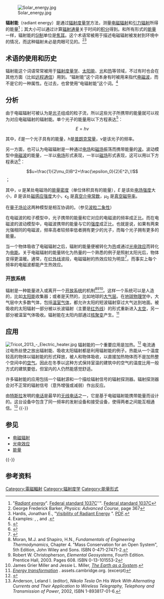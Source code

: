 {{noteTA|G1=物理学}}
[[File:Solar_energy.jpg|thumb]]

'''辐射能'''（radiant energy）是通过[[辐射度量学|辐射度量学]]方法，测量[[电磁辐射|电磁辐射]]和[[引力辐射|引力辐射]]所得的能量<ref>"''[http://www.its.bldrdoc.gov/fs-1037/dir-029/_4341.htm Radiant energy]''". [[Federal_standard_1037C|Federal standard 1037C]]{{Wayback|url=http://www.its.bldrdoc.gov/fs-1037/dir-029/_4341.htm |date=20171115130930 }}''". [[Federal_standard_1037C|Federal standard 1037C]]</ref>；其大小可以通过计算[[辐射通量|辐射通量]]关于时间的[[积分|积分]]得到。和所有形式的[[能量|能量]]一样，辐射能的[[国际单位制|SI制]]单位是[[焦耳|焦耳]]。这个术语常被用于描述电磁辐射被发射到环境中的情况，而这种辐射未必是肉眼可见的。<ref>George Frederick Barker, ''Physics: Advanced Course'', page 367</ref><ref>Hardis, Jonathan E., "[http://nvl.nist.gov/pub/nistpubs/sp958-lide/025-027.pdf Visibility of Radiant Energy] {{Wayback|url=http://nvl.nist.gov/pub/nistpubs/sp958-lide/025-027.pdf |date=20040223222155 }}". [[Portable_Document_Format|PDF]].</ref>

==术语的使用和历史==
辐射能这个词语常常被用于[[辐射度量学|辐射度量学]]、[[太阳能|太阳能]]、[[光|光]]和[[热|热]]等领域，不过有时也会在其他方面（比如[[电信|远程通信]]）用到。“辐射能”这个词本身有时被用来指代[[电磁波|电磁波]]，而不是它的一种属性。在过去，也曾使用“电辐射能”这个词。<ref>Examples: {{patent|US|1005338|"Transmitting apparatus"}}, {{patent|US|1018555|"Signaling by electroradiant energy"}}, and {{patent|US|1597901|"Radio apparatus"}}.</ref>

==分析==
由于电磁辐射可被认为是[[光子|光子]]组成的粒子流，所以这些光子所携带的能量就可以视为对应电磁辐射的辐射能。单个光子的能量用以下方程表达<ref> {{Cite book | author = 张大同 | title = 创新班和理科班用. 物理. 高中. 下册 | location = 上海 | publisher = 上海教育出版社 | date = 2012年8月 | pages = P270 | ISBN = 978-7-5444-4044-8 | accessdate = 2014-08-20 | language = zh | quote = 光子的能量跟它的频率成正比}} </ref>：
:<math>E=h\nu</math>

其中，<math>E</math>是一个光子具有的能量，<math>h</math>是[[普朗克常量|普朗克常量]]，<math>\nu</math>是该光子的频率。

另一方面，也可认为电磁辐射是一种通过[[电场|电场]]和[[磁场|磁场]]振荡而携带能量的[[电磁波|波]]。波动模型中[[电磁波|电磁波]]的能量，一半以[[电场|电场]]形式表现，一半以[[磁场|磁场]]形式表现，这可以用以下方程表达<ref>{{cite book|last=Halliday|first=David|coauthors=Robert Resnick, Jearl Walker|title = Fundamental of Physics|publisher = John Wiley and Sons, Inc.|location = USA|edition = 7th|isbn=0-471-23231-9|year=2005| pages=pp. 897-899}}</ref>：
:<math>u=\frac{1}{2\mu_0}B^2+\frac{\epsilon_0}{2}E^2\,\!</math>；

其中，<math>u\,\!</math>是某处电磁场的[[能量密度|能量密度]]（单位体积具有的能量），<math>E\,\!</math>是该处[[电场强度|电场强度]]大小，<math>B\,\!</math>是该处[[磁感应强度|磁感应强度]]大小，<math>\epsilon_0\,\!</math>是[[真空介电常数|真空介电常数]]，<math>\mu_0\,\!</math>是[[真空磁导率|真空磁导率]]。 

在[[量子场论|量子场论]]这两种模型是相互协调的。（参见[[波粒二象性|波粒二象性]]）

在电磁波的粒子模型中，光子携带的能量和它对应的电磁波的频率成正比。而在电磁波的波动模型中，电磁波携带的能量与它的[[强度_(物理)|强度]]成正比。也就是说，如果有两束光强相同的电磁波，频率高者较频率低者拥有更少的光子，而每个光子拥有更多的能量。

当一个物体吸收了电磁辐射之后，辐射的能量便被转化为[[热|热]]或通过[[光电效应|光电效应]]而转化为[[电能|电能]]。关于电磁辐射的能量转化为热量的一个熟悉的例子是照射太阳光后，物体变得更温暖。通常，在[[红外线|红外线]]波段，电磁辐射的热效应较为明显<ref> {{Cite book | author = Michael Agnes | title = Webster's New World College Dictionary (Fourth Edition)| publisher = Macmillan | pages = P733 | ISBN=0-02-863118-8 | language = en | quote=Infrared … and have a penetrating heating effect. }} </ref>，而事实上每个频率的电磁波都能产生热效应。 

===开放系统===
{{main|开放系统 (热力学)}}
辐射是一种能量进入或离开一个[[开放系统_(热力学)|开放系统]]的机制<ref>Moran, M.J. and Shapiro, H.N., ''Fundamentals of Engineering
Thermodynamics'', Chapter 4. "Mass Conservation for an Open System", 5th Edition, John Wiley and Sons. ISBN 0-471-27471-2.</ref><ref>Robert W. Christopherson, ''Elemental Geosystems'', Fourth Edition. Prentice Hall, 2003. Pages 608. ISBN 0-13-101553-2</ref><ref>James Grier Miller and Jessie L. Miller, ''[http://www.newciv.org/ISSS_Primer/asem22jm.html The Earth as a System]''.</ref>。这样一个系统可以是人造的，比如[[太阳能|太阳能]]收集器；或者是天然的，比如地球的[[大气层|大气层]]。在[[地球物理学|地球物理学]]中，大气层中大多数气体，包括[[温室气体|温室气体]]，都允许太阳的短波辐射穿过大气达到地面。被吸收的太阳辐射一部分被以长波辐射（主要是[[红外线|红外线]]）的形式重新进入[[太空|太空]]，另一部分被温室气体吸收。辐射能在太阳内部通过[[核聚变|核聚变]]产生。<ref>''[http://assets.cambridge.org/97805217/91656/excerpt/9780521791656_excerpt.pdf Energy transformation] {{Wayback|url=http://assets.cambridge.org/97805217/91656/excerpt/9780521791656_excerpt.pdf |date=20070227152045 }}''. assets.cambridge.org. (excerpt)</ref>

==应用==
[[File:Tricot_2013_-_Electric_heater.jpg|thumb]]
辐射能的一个重要应用是加热。<ref>{{patent|US|1317883|"Method of generating radiant energy and projecting same through free air for producing heat"}}</ref> 电流通过电热丝使之放出辐射能、吸收太阳辐射都是利用辐射能的例子。热能从一个温度较高的物体以辐射能的形式释放，被人和物体吸收，以直接加热物体而不是加热整个空间中的[[空气|空气]]。因此在冬季以这种方式保持室温的建筑中的空气的温度比用一般方式的建筑要低，但室内的人仍然能感觉舒适。

许多辐射能的应用包括一个辐射源和一个描绘辐射信号的辐射探测器。辐射探测器会对不正常的辐射信号（意外增强或减弱）作出反应。

由[[特斯拉|特斯拉]]发明的[[电话|电话]]是最早的[[无线电话|无线电话]]之一，它是基于电磁辐射能携带能量而设计的。这台设备中包含了同一频率的发射设备和接受设备，使得两者之间能互相通信。<ref name="Anderson">Anderson, Leland I. (editor), ''Nikola Tesla On His Work With Alternating Currents and Their Application to Wireless Telegraphy, Telephony and Transmission of Power'', 2002, ISBN 1-893817-01-6.</ref>
{{-}}

==参见==
*[[电磁辐射|电磁辐射]]
*[[光电效应|光电效应]]
*[[能量|能量]]
{{国际单位制辐射量单位}}
{{portal|物理}}
{{-}}
==参考资料==
{{reflist}}

[[Category:電磁輻射|Category:電磁輻射]]
[[Category:辐射度学|Category:辐射度学]]
[[Category:能量形式|Category:能量形式]]